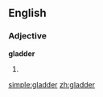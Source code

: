 ==English==

===Adjective===
'''gladder'''

# {{comparative of|glad}}

[[simple:gladder]]
[[zh:gladder]]
